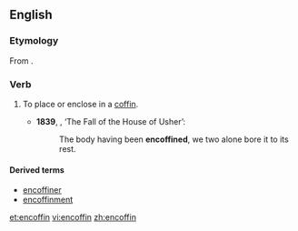 ==English==
===Etymology===
From {{prefix|en|coffin|lang=en}}.

===Verb===
{{en-verb|encoffins|encoffining|encoffined|encoffined}}

# {{transitive}} To place or enclose in a [[coffin]].
#*'''1839''', {{w|Edgar Allan Poe}}, ‘The Fall of the House of Usher’:
#*:The body having been '''encoffined''', we two alone bore it to its rest.

====Derived terms====
* [[encoffiner]]
* [[encoffinment]]

[[et:encoffin]]
[[vi:encoffin]]
[[zh:encoffin]]